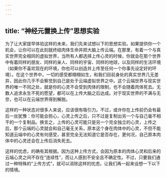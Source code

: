 ```yaml
---
---
---
```

title: “神经元置换上传”思想实验
---




为了让大家提早体验这样的未来，我们先来试想以下的思想实验。如果提供你一个机会，让你可以在此刻就终结肉体生命并把大脑上传云端。在那里，有着一个与真实世界完全相同的虚拟世界，当所有人都选择上传心灵的时候，你就会在那个世界中有着同样的朋友、同样的亲人、同样的宇宙、同样的地球，以及同样的生活环境（如果你不喜欢现在的环境，你也可以创造并上传至任何一个你事先设定好的环境）。在这个世界中，一切的感受都栩栩如生，和我们目前身处的真实世界几无差异，因此你几乎不会察觉到自己是处于云端虚拟世界之中。这个云端世界与现实世界的唯一不同之处，就是你的心灵不会受到肉体的限制，也不会随着肉体死去。无数人追求永生不死的愿望，都可以在上传大脑之后达成。对于现实世界的不满与无奈，也可以在云端世界得到解脱。

这样的一种状态对很多人来说，应该很有吸引力。不过，或许你在上传前仍会有最后一丝犹豫：你可能会担心，心灵上传之后，只不过是复制出另一个与自己毫不相干的一个复制品。换言之，上传的心灵可能只是另一个完全独立的心灵，上传之后，那个云端的心灵就会和自己毫无关系，原本这个身在肉体中的心灵，不但不能知道云端中的心灵有何感受，甚至完全无法知道它是否存在，更何况，自己原本肉体中的心灵还会在上传后消失死去。

这样的忧虑，的确有其根据。因为这种上传方式，会因为原本的肉体心灵和后来的云端心灵之间不存在“连续性”，而让人感到不安全且不确定性。不过，只要我们通过一种特殊的“上传方式”，就可以消除这样的忧虑。让我们再一起来设想一下以下的情境。